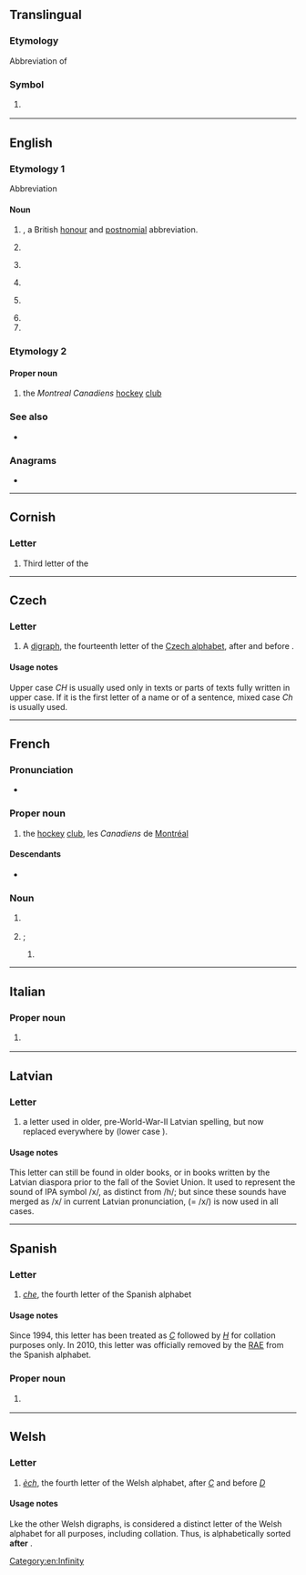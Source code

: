 {{also|Appendix:Variations of "ch"}}
==Translingual==

===Etymology===
Abbreviation of {{der|mul|la|-}} {{m|la||[[confoederatio|Confoederatio]] [[Helvetica]]|Swiss confederation}}

===Symbol===
{{mul-symbol}}

# {{ISO 3166|1|2|Switzerland}}
#: {{syn|mul|CHE|qq1={{w|ISO 3166-1 alpha-3|alpha-3}}}}

{{c|mul|Switzerland}}

----

==English==

===Etymology 1===
Abbreviation

====Noun====
{{en-noun|~}}

# {{init of|en|[[companion]] of [[honour]]|nodot=1}}, a British [[honour]] and [[postnomial]] abbreviation.
# {{abbreviation of|en|heavy cruiser}}
# {{lb|en|US|army|aviation}} {{initialism of|en|cargo helicopter}}
# {{lb|en|set theory}} {{init of|en|continuum hypothesis}}
# {{lb|en|medicine}} {{initialism of|en|cluster headache}}
# {{initialism of|en|central heating}}
# {{initialism of|en|Cretan Hieroglyphic}}

===Etymology 2===
{{bor|en|fr|CH}}

====Proper noun====
{{en-proper noun}}

# {{lb|en|Canada}} the ''Montreal Canadiens'' [[hockey]] [[club]]

===See also===
* {{pedia|lang=en|Order of the Companions of Honour}}

===Anagrams===
* {{anagrams|en|a=ch|H&C|H.C.|H/C|HC|h/c}}

[[Category:en:Infinity]]

----

==Cornish==

===Letter===
{{head|kw|letter|upper case||lower case|ch}}

# Third letter of the {{w|Cornish alphabet}}

----

==Czech==

===Letter===
{{head|cs|letter|upper case||lower case|ch|mixed case|Ch}}

# A [[digraph]], the fourteenth letter of the [[w:Czech alphabet|Czech alphabet]], after {{m|cs|H}} and before {{m|cs|I}}.

====Usage notes====
Upper case ''CH'' is usually used only in texts or parts of texts fully written in upper case. If it is the first letter of a name or of a sentence, mixed case ''Ch'' is usually used.

----

==French==

===Pronunciation===
* {{fr-IPA|cé-ache}}

===Proper noun===
{{fr-proper noun|m-p}}

# {{lb|fr|Canada}} the [[hockey]] [[club]], les ''Canadiens'' de [[Montréal]]

====Descendants====
* {{desc|en|CH}}

===Noun===
{{fr-noun|m}}

# {{abbreviation of|fr|centre hospitalier}} {{gloss|lit. ''hospital center''}}
#: {{cot|fr|CHU|CHSLD|CLSC|CSSS|CISSS|CIUSSS}}
# {{m|en|HC|gloss=hockey club}}; {{initialism of|fr|[[club]] de [[hockey]]}}
## {{abbreviation of|fr|club de [[hockey sur glace]]}}

----

==Italian==

===Proper noun===
{{it-proper noun}}

# {{abbreviation of|it|Chieti|nodot=1}} {{gloss|Italian town in Abruzzo}}

----

==Latvian==

===Letter===
{{head|lv|letter|upper case||lower case|ch|mixed case|Ch}}

# a letter used in older, pre-World-War-II Latvian spelling, but now replaced everywhere by {{l|lv|H}} (lower case {{l|lv|h}}).

====Usage notes====
This letter can still be found in older books, or in books written by the Latvian diaspora prior to the fall of the Soviet Union. It used to represent the sound of IPA symbol /x/, as distinct from /h/; but since these sounds have merged as /x/ in current Latvian pronunciation, <h> (= /x/) is now used in all cases.

----

==Spanish==

===Letter===
{{head|es|letter|upper case||lower case|ch|mixed case|Ch}}

# ''[[che]]'', the fourth letter of the Spanish alphabet

====Usage notes====
Since 1994, this letter has been treated as ''[[C]]'' followed by ''[[H]]'' for collation purposes only. In 2010, this letter was officially removed by the [[RAE]] from the Spanish alphabet.

===Proper noun===
{{es-proper noun}}

# {{abbreviation of|es|Chihuahua|nodot=1}} {{gloss|Mexican state}}

----

==Welsh==

===Letter===
{{head|cy|letter|upper case||lower case|ch|mixed case|Ch}}

# ''[[èch]]'', the fourth letter of the Welsh alphabet, after ''[[C]]'' and before ''[[D]]''

====Usage notes====
Lke the other Welsh digraphs, {{m|cy|CH}} is considered a distinct letter of the Welsh alphabet for all purposes, including collation. Thus, {{m|cy|chwech|CHWECH}} is alphabetically sorted '''after''' {{m|cy|cyllell|CYLLELL}}.